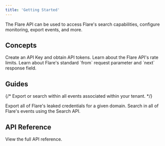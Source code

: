 ```yaml
---
title: 'Getting Started'
---
```


The Flare API can be used to access Flare's search capabilities, configure monitoring, export events, and more.

## Concepts

<CardGroup cols={2}>

  <Card title="Authentication" icon="key" href="/introduction/authentication">
    Create an API Key and obtain API tokens.
  </Card>

  <Card title="Rate Limits" icon="gauge-high" href="/introduction/rate-limits">
    Learn about the Flare API's rate limits.
  </Card>

  <Card title="Paging" icon="scroll" href="/introduction/paging">
    Learn about Flare's standard `from` request parameter and `next` response field.
  </Card>

</CardGroup>

## Guides

<CardGroup cols={2}>

{/*
  <Card title="List events within a tenant" icon="list" href="/guides/tenant-events">
    Export or search within all events associated within your tenant.
  </Card>
*/}

  <Card title="Exporting a domain's credentials" icon="passport" href="/guides/credentials-export-domain">
    Export all of Flare's leaked credentials for a given domain.
  </Card>

  <Card title="Global Search" icon="magnifying-glass" href="/guides/global-search">
    Search in all of Flare's events using the Search API.
  </Card>

</CardGroup>

## API Reference

<CardGroup cols={2}>
  <Card title="Endpoint References" icon="code" href="/api-reference">
    View the full API reference.
  </Card>
</CardGroup>
